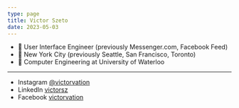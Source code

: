 ```yaml
---
type: page
title: Victor Szeto
date: 2023-05-03
---
```


- 💬 User Interface Engineer (previously Messenger.com, Facebook Feed)
- 📍 New York City (previously Seattle, San Francisco, Toronto)
- 📖 Computer Engineering at University of Waterloo

---

- Instagram [@victorvation](https://instagram.com/victorvation)
- LinkedIn [victorsz](https://www.linkedin.com/in/victorsz/)
- Facebook [victorvation](https://www.facebook.com/victorvation/)
